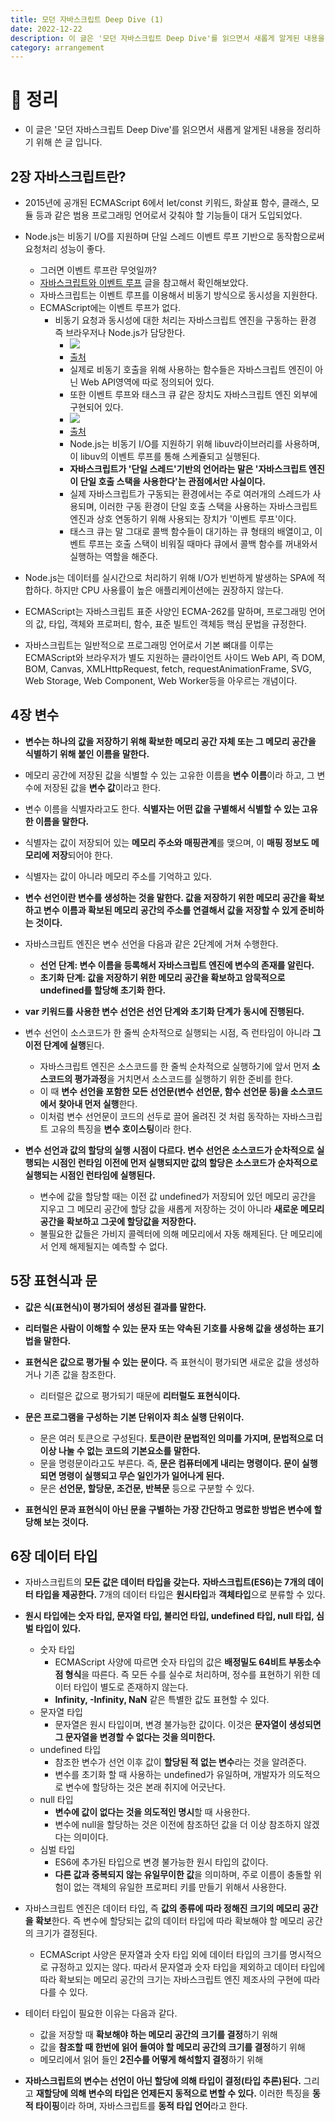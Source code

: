 ```yaml
---
title: 모던 자바스크립트 Deep Dive (1)
date: 2022-12-22
description: 이 글은 '모던 자바스크립트 Deep Dive'를 읽으면서 새롭게 알게된 내용을 정리하기 위해 쓴 글 입니다.
category: arrangement
---
```


# 📖 정리

- 이 글은 '모던 자바스크립트 Deep Dive'를 읽으면서 새롭게 알게된 내용을 정리하기 위해 쓴 글 입니다.

## 2장 자바스크립트란?

- 2015년에 공개된 ECMAScript 6에서 let/const 키워드, 화살표 함수, 클래스, 모듈 등과 같은 범용 프로그래밍 언어로서 갖춰야 할 기능들이 대거 도입되었다.

- Node.js는 비동기 I/O를 지원하며 단일 스레드 이벤트 루프 기반으로 동작함으로써 요청처리 성능이 좋다.

  - 그러면 이벤트 루프란 무엇일까?
  - [자바스크립트와 이벤트 루프](https://meetup.toast.com/posts/89) 글을 참고해서 확인해보았다.
  - 자바스크립트는 이벤트 루프를 이용해서 비동기 방식으로 동시성을 지원한다.
  - ECMAScript에는 이벤트 루프가 없다.
    - 비동기 요청과 동시성에 대한 처리는 자바스크립트 엔진을 구동하는 환경 즉 브라우저나 Node.js가 담당한다.
      - ![](https://velog.velcdn.com/images/yooji0415/post/98fe9b2e-8058-4f2d-9b29-025a167e5585/image.png)
      - [출처](https://meetup.toast.com/posts/89)
      - 실제로 비동기 호출을 위해 사용하는 함수들은 자바스크립트 엔진이 아닌 Web API영역에 따로 정의되어 있다.
      - 또한 이벤트 루프와 태스크 큐 같은 장치도 자바스크립트 엔진 외부에 구현되어 있다.
      - ![](https://velog.velcdn.com/images/yooji0415/post/b076b1e1-dc52-4bfa-9224-691e492bfba7/image.jpeg)
      - [출처](http://stackoverflow.com/questions/10680601/nodejs-event-loop)
      - Node.js는 비동기 I/O를 지원하기 위해 libuv라이브러리를 사용하며, 이 libuv의 이벤트 루프를 통해 스케쥴되고 실행된다.
      - **자바스크립트가 '단일 스레드'기반의 언어라는 말은 '자바스크립트 엔진이 단일 호출 스택을 사용한다'는 관점에서만 사실이다.**
      - 실제 자바스크립트가 구동되는 환경에서는 주로 여러개의 스레드가 사용되며, 이러한 구동 환경이 단일 호출 스택을 사용하는 자바스크립트 엔진과 상호 연동하기 위해 사용되는 장치가 '이벤트 루프'이다.
      - 태스크 큐는 말 그대로 콜백 함수들이 대기하는 큐 형태의 배열이고, 이벤트 루프는 호출 스택이 비워질 때마다 큐에서 콜백 함수를 꺼내와서 실행하는 역할을 해준다.

- Node.js는 데이터를 실시간으로 처리하기 위해 I/O가 빈번하게 발생하는 SPA에 적합하다. 하지만 CPU 사용률이 높은 애플리케이션에는 권장하지 않는다.

- ECMAScript는 자바스크립트 표준 사양인 ECMA-262를 말하며, 프로그래밍 언어의 값, 타입, 객체와 프로퍼티, 함수, 표준 빌트인 객체등 핵심 문법을 규정한다.

- 자바스크립트는 일반적으로 프로그래밍 언어로서 기본 뼈대를 이루는 ECMAScript와 브라우저가 별도 지원하는 클라이언트 사이드 Web API, 즉 DOM, BOM, Canvas, XMLHttpRequest, fetch, requestAnimationFrame, SVG, Web Storage, Web Component, Web Worker등을 아우르는 개념이다.

## 4장 변수

- **변수는 하나의 값을 저장하기 위해 확보한 메모리 공간 자체 또는 그 메모리 공간을 식별하기 위해 붙인 이름을 말한다.**

- 메모리 공간에 저장된 값을 식별할 수 있는 고유한 이름을 **변수 이름**이라 하고, 그 변수에 저장된 값을 **변수 값**이라고 한다.

- 변수 이름을 식별자라고도 한다. **식별자는 어떤 값을 구별해서 식별할 수 있는 고유한 이름을 말한다.**

- 식별자는 값이 저장되어 있는 **메모리 주소와 매핑관계**를 맺으며, 이 **매핑 정보도 메모리에 저장**되어야 한다.

- 식별자는 값이 아니라 메모리 주소를 기억하고 있다.

- **변수 선언이란 변수를 생성하는 것을 말한다. 값을 저장하기 위한 메모리 공간을 확보하고 변수 이름과 확보된 메모리 공간의 주소를 연결해서 값을 저장할 수 있게 준비하는 것이다.**

- 자바스크립트 엔진은 변수 선언을 다음과 같은 2단계에 거쳐 수행한다.

  - **선언 단계: 변수 이름을 등록해서 자바스크립트 엔진에 변수의 존재를 알린다.**
  - **초기화 단계: 값을 저장하기 위한 메모리 공간을 확보하고 암묵적으로 undefined를 할당해 초기화 한다.**

- **var 키워드를 사용한 변수 선언은 선언 단계와 초기화 단계가 동시에 진행된다.**

- 변수 선언이 소스코드가 한 줄씩 순차적으로 실행되는 시점, 즉 런타임이 아니라 **그 이전 단계에 실행**된다.

  - 자바스크립트 엔진은 소스코드를 한 줄씩 순차적으로 실행하기에 앞서 먼저 **소스코드의 평가과정**을 거치면서 소스코드를 실행하기 위한 준비를 한다.
  - 이 때 **변수 선언을 포함한 모든 선언문(변수 선언문, 함수 선언문 등)을 소스코드에서 찾아내 먼저 실행**한다.
  - 이처럼 변수 선언문이 코드의 선두로 끌어 올려진 것 처럼 동작하는 자바스크립트 고유의 특징을 **변수 호이스팅**이라 한다.

- **변수 선언과 값의 할당의 실행 시점이 다르다. 변수 선언은 소스코드가 순차적으로 실행되는 시점인 런타임 이전에 먼저 실행되지만 값의 할당은 소스코드가 순차적으로 실행되는 시점인 런타임에 실행된다.**
  - 변수에 값을 할당할 때는 이전 값 undefined가 저장되어 있던 메모리 공간을 지우고 그 메모리 공간에 할당 값을 새롭게 저장하는 것이 아니라 **새로운 메모리 공간을 확보하고 그곳에 할당값을 저장한다.**
  - 불필요한 값들은 가비지 콜렉터에 의해 메모리에서 자동 해제된다. 단 메모리에서 언제 해제될지는 예측할 수 없다.

## 5장 표현식과 문

- **값은 식(표현식)이 평가되어 생성된 결과를 말한다.**

- **리터럴은 사람이 이해할 수 있는 문자 또는 약속된 기호를 사용해 값을 생성하는 표기법을 말한다.**

- **표현식은 값으로 평가될 수 있는 문이다.** 즉 표현식이 평가되면 새로운 값을 생성하거나 기존 값을 참조한다.

  - 리터럴은 값으로 평가되기 때문에 **리터럴도 표현식이다.**

- **문은 프로그램을 구성하는 기본 단위이자 최소 실행 단위이다.**
  - 문은 여러 토큰으로 구성된다. **토큰이란 문법적인 의미를 가지며, 문법적으로 더 이상 나눌 수 없는 코드의 기본요소를 말한다.**
  - 문을 명령문이라고도 부른다. 즉, **문은 컴퓨터에게 내리는 명령이다. 문이 실행되면 명령이 실행되고 무슨 일인가가 일어나게 된다.**
  - 문은 **선언문, 할당문, 조건문, 반복문** 등으로 구분할 수 있다.
- **표현식인 문과 표현식이 아닌 문을 구별하는 가장 간단하고 명료한 방법은 변수에 할당해 보는 것이다.**

## 6장 데이터 타입

- 자바스크립트의 **모든 값은 데이터 타입을 갖는다.** **자바스크립트(ES6)는 7개의 데이터 타입을 제공한다.** 7개의 데이터 타입은 **원시타입**과 **객체타입**으로 분류할 수 있다.
- **원시 타입에는 숫자 타입, 문자열 타입, 불리언 타입, undefined 타입, null 타입, 심벌 타입이 있다.**

  - 숫자 타입
    - ECMAScript 사양에 따르면 숫자 타입의 값은 **배정밀도 64비트 부동소수점 형식**을 따른다. 즉 모든 수를 실수로 처리하며, 정수를 표현하기 위한 데이터 타입이 별도로 존재하지 않는다.
    - **Infinity, -Infinity, NaN** 같은 특별한 값도 표현할 수 있다.
  - 문자열 타입
    - 문자열은 원시 타입이며, 변경 불가능한 값이다. 이것은 **문자열이 생성되면 그 문자열을 변경할 수 없다는 것을 의미한다.**
  - undefined 타입
    - 참조한 변수가 선언 이후 값이 **할당된 적 없는 변수**라는 것을 알려준다.
    - 변수를 초기화 할 때 사용하는 undefined가 유일하며, 개발자가 의도적으로 변수에 할당하는 것은 본래 취지에 어긋난다.
  - null 타입
    - **변수에 값이 없다는 것을 의도적인 명시**할 때 사용한다.
    - 변수에 null을 할당하는 것은 이전에 참조하던 값을 더 이상 참조하지 않겠다는 의미이다.
  - 심벌 타입
    - ES6에 추가된 타입으로 변경 불가능한 원시 타입의 값이다.
    - **다른 값과 중복되지 않는 유일무이한 값**을 의미하며, 주로 이름이 충돌할 위험이 없는 객체의 유일한 프로퍼티 키를 만들기 위해서 사용한다.

- 자바스크립트 엔진은 데이터 타입, 즉 **값의 종류에 따라 정해진 크기의 메모리 공간을 확보**한다. 즉 변수에 할당되는 값의 데이터 타입에 따라 확보해야 할 메모리 공간의 크기가 결정된다.

  - ECMAScript 사양은 문자열과 숫자 타입 외에 데이터 타입의 크기를 명시적으로 규정하고 있지는 않다. 따라서 문자열과 숫자 타입을 제외하고 데이터 타입에 따라 확보되는 메모리 공간의 크기는 자바스크립트 엔진 제조사의 구현에 따라 다를 수 있다.

- 테이터 타입이 필요한 이유는 다음과 같다.

  - 값을 저장할 때 **확보해야 하는 메모리 공간의 크기를 결정**하기 위해
  - 값을 **참조할 때 한번에 읽어 들여야 할 메모리 공간의 크기를 결정**하기 위해
  - 메모리에서 읽어 들인 **2진수를 어떻게 해석할지 결정**하기 위해

- **자바스크립트의 변수는 선언이 아닌 할당에 의해 타입이 결정(타입 추론)된다.** 그리고 **재할당에 의해 변수의 타입은 언제든지 동적으로 변할 수 있다.** 이러한 특징을 **동적 타이핑**이라 하며, 자바스크립트를 **동적 타입 언어**라고 한다.
